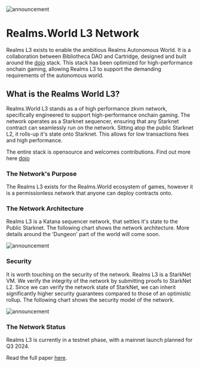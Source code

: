 ![announcement](/announcement.png)

# Realms.World L3 Network

Realms L3 exists to enable the ambitious Realms Autonomous World. It is a collaboration between Bibliotheca DAO and Cartridge, designed and built around the [dojo](https://github.com/dojoengine/dojo) stack. This stack has been optimized for high-performance onchain gaming, allowing Realms L3 to support the demanding requirements of the autonomous world.

## What is the Realms World L3?

Realms.World L3 stands as a of high performance zkvm network, specifically engineered to support high-performance onchain gaming. The network operates as a Starknet sequencer, ensuring that any Starknet contract can seamlessly run on the network. Sitting atop the public Starknet L2, it rolls-up it's state onto Starknet. This allows for low transactions fees and high performance.

The entire stack is opensource and welcomes contributions. Find out more here [dojo](https://github.com/dojoengine/dojo)

### The Network's Purpose

The Realms L3 exists for the Realms.World ecosystem of games, however it is a permissionless network that anyone can deploy contracts onto. 

### The Network Architecture

Realms L3 is a Katana sequencer network, that settles it's state to the Public Starknet. The following chart shows the network architecture. More details around the 'Dungeon' part of the world will come soon.

![announcement](/architecture.png)

### Security 
It is worth touching on the security of the network. Realms L3 is a StarkNet VM. We verify the integrity of the network by submitting proofs to StarkNet L2. Since we can verify the network state of StarkNet, we can inherit significantly higher security guarantees compared to those of an optimistic rollup. The following chart shows the security model of the network.

![announcement](/zk-op.png)
### The Network Status

Realms L3 is currently in a testnet phase, with a mainnet launch planned for Q3 2024.

Read the full paper [here](https://bibliotheca-dao.notion.site/The-Black-Paper-Journey-of-Bibliotheca-DAO-953659e2600d430b9e3b8f5fe13487ee).

